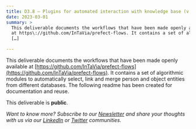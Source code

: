 ```yaml
---
title: D3.8 – Plugins for automated interaction with knowledge base (v.2)
date: 2023-03-01
summary: >
  This deliverable documents the workflows that have been made openly available
  at https\://github.com/InTaVia/prefect-flows. It contains a set of algorithmic
  […]

---
```

This deliverable documents the workflows that have been made openly available at [https://github.com/InTaVia/prefect-flows](https://github.com/InTaVia/prefect-flows). It contains a set of algorithmic modules to automatically select, link and merge person and object entities from different databases. The following readme has been created for documentation and reuse.

This deliverable is **public**.

*Want to know more? Subscribe to our [Newsletter](https://intavia.eu/subscribe/) and share your thoughts with us via our [LinkedIn](https://www.linkedin.com/company/project-intavia) or [Twitter](https://twitter.com/projectintavia) communities.*
